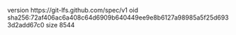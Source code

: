 version https://git-lfs.github.com/spec/v1
oid sha256:72af406ac6a408c64d6909b640449ee9e8b6127a98985a5f25d6933d2add67c0
size 8544

